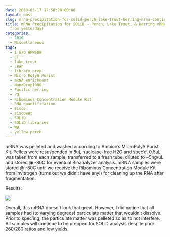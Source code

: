 ```yaml
---
date: 2010-03-17 17:50:28+00:00
layout: post
slug: mrna-precipitation-for-solid-perch-lake-trout-herring-mrna-continued-from-yesterday
title: mRNA Precipitation for SOLiD - Perch, Lake Trout, & Herring mRNA (CONTINUED
  from yesterday)
categories:
  - 2010
  - Miscellaneous
tags:
  - 1 G/O HPWS09
  - CT
  - lake trout
  - Lean
  - library prep
  - Micro PolyA Purist
  - mRNA enrichment
  - NanoDrop1000
  - Pacific herring
  - PQ
  - Ribominus Concentration Module Kit
  - RNA quantification
  - Sisco
  - siscowet
  - SOLiD
  - SOLiD libraries
  - WB
  - yellow perch
---
```


mRNA was pelleted and washed according to Ambion's MicroPolyA Purist Kit. Pellets were resuspended in 8uL nuclease-free H2O and spec'd. 0.5uL was taken from each sample, transferred to a fresh tube, diluted to ~5ng/uL and stored @ -80C for eventual Bioanalyzer analysis. mRNA samples were stored @ -80C until we receive the Ribominus Concentration Module Kit from Invitrogen (turns out we didn't have any!) for cleaning up the RNA after fragmentation.

Results:

![](https://eagle.fish.washington.edu/Arabidopsis/RNA%20Spec%20Readings/20100317%20mRNA.jpg)

Overall, this mRNA doesn't look that great. However, I did notice that all samples had (to varying degrees) particulate matter that wouldn't dissolve. Prior to spec'ing, the particulate matter was pelleted so as to not interfere. All samples will continue to be prepped for SOLiD analysis despite poor 260/280 ratios and low yields.

